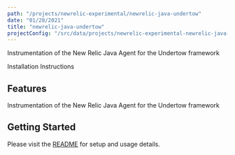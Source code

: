```yaml
---
path: "/projects/newrelic-experimental/newrelic-java-undertow"
date: "01/28/2021"
title: "newrelic-java-undertow"
projectConfig: "/src/data/projects/newrelic-experimental-newrelic-java-undertow.json"
---
```


<!-- Imports must occur at the top of the file -->

Instrumentation of the New Relic Java Agent for the Undertow framework

<Link to="https://github.com/newrelic-experimental/newrelic-java-undertow">Installation Instructions</Link>

## Features

Instrumentation of the New Relic Java Agent for the Undertow framework

## Getting Started

Please visit the [README](https://github.com/newrelic-experimental/newrelic-java-undertow#readme) for setup and usage details.
